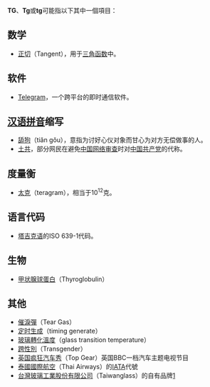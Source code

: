 '''TG'''、'''Tg'''或'''tg'''可能指以下其中一個項目：

== 数学 ==
*[[正切|正切]]（Tangent），用于[[三角函数|三角函数]]中。

== 软件 ==
*[[Telegram|Telegram]]，一个跨平台的即时通信软件。

== [[汉语拼音|汉语拼音]]缩写 ==
*[[舔狗|舔狗]]（tiǎn gǒu），意指为讨好心仪对象而甘心为对方无偿做事的人。
*[[土共|土共]]，部分网民在避免[[中国网络审查|中国网络审查]]时对[[中国共产党|中国共产党]]的代称。

== 度量衡 ==
*[[太克|太克]]（teragram），相当于10<sup>12</sup>克。

== 语言代码 ==
*[[塔吉克语|塔吉克语]]的ISO 639-1代码。

== 生物 ==
*[[甲状腺球蛋白|甲状腺球蛋白]]（Thyroglobulin）

== 其他 ==
*[[催淚彈|催淚彈]]（Tear Gas）
*[[定时生成|定时生成]]（timing generate）
*[[玻璃轉化溫度|玻璃轉化溫度]]（glass transition temperature）
*[[跨性別|跨性別]]（Transgender）
*[[英国疯狂汽车秀|英国疯狂汽车秀]]（Top Gear）英国BBC一档汽车主题电视节目
*[[泰國國際航空|泰國國際航空]]（Thai Airways）的[[IATA|IATA]]代號
*[[台灣玻璃工業股份有限公司|台灣玻璃工業股份有限公司]]（Taiwanglass）的自有品牌[https://www.tg.com.tw/TG]{{Dead link}}

{{disambig|cat=二字拉丁字母缩写消歧义}}